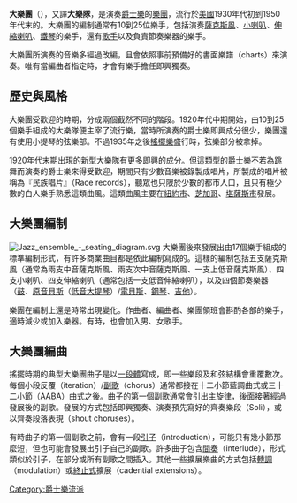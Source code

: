 {{Infobox Music genre
|bgcolor=lavender
|color=navy
|name=大樂團
|stylistic_origins=[[爵士樂|爵士樂]]（1930年代）
|cultural_origins=1920年代的[[美國|美國]]
|instruments=[[薩克斯風|薩克斯風]]·[[銅管樂器|銅管樂器]]·[[節奏組_（音樂）|節奏組]]（[[吉他|吉他]]·[[鋼琴|鋼琴]]·[[低音提琴|低音提琴]]·[[大號|大號]]·[[顫音琴|顫音琴]]·[[爵士鼓|爵士鼓]]·[[打擊樂器|打擊樂器]]）
|popularity=1920年代-1950年代
|derivatives=
|subgenrelist=
|subgenres=
|fusiongenres=
|regional_scenes=
|other_topics=
}}
'''大樂團'''（{{lang-en|Big band}}），又譯'''大樂隊'''，是演奏[[爵士樂|爵士樂]]的[[流行樂團|樂團]]，流行於[[美國|美國]]1930年代初到1950年代末的{{link-en|搖擺年代|Swing Era}}。大樂團的編制通常有10到25位樂手，包括演奏[[薩克斯風|薩克斯風]]、[[小喇叭|小喇叭]]、[[伸縮喇叭|伸縮喇叭]]、[[鐵琴|鐵琴]]的樂手，還有[[歌手|歌手]]以及負責節奏樂器的樂手。

大樂團所演奏的音樂多經過改編，且會依照事前預備好的書面樂譜（charts）來演奏。唯有當編曲者指定時，才會有樂手擔任即興獨奏。

==歷史與風格==
大樂團受歡迎的時期，分成兩個截然不同的階段。1920年代中期開始，由10到25個樂手組成的大樂隊便主宰了流行樂，當時所演奏的爵士樂即興成分很少，樂團還有使用小提琴的弦樂部。不過1935年之後[[搖擺樂|搖擺樂]]盛行時，弦樂部分被拿掉。

1920年代末期出現的新型大樂隊有更多即興的成分。但這類型的爵士樂不若為跳舞而演奏的爵士樂來得受歡迎，期間只有少數音樂被錄製成唱片，所製成的唱片被稱為『民族唱片』（Race records），聽眾也只限於少數的都市人口，且只有極少數的白人樂手熟悉這類曲風。這類曲風主要在[[紐約市|紐約市]]、[[芝加哥|芝加哥]]、[[堪薩斯市|堪薩斯市]]發展。

==大樂團編制==
[[Image:Jazz_ensemble_-_seating_diagram.svg|thumb]]
大樂團後來發展出由17個樂手組成的標準編制形式，有許多商業曲目都是依此編制寫成的。這樣的編制包括五支薩克斯風（通常為兩支中音薩克斯風、兩支次中音薩克斯風、一支上低音薩克斯風）、四支小喇叭、四支伸縮喇叭（通常包括一支低音伸縮喇叭），以及四個節奏樂器（[[鼓|鼓]]、[[原音貝斯|原音貝斯]]（[[低音大提琴|低音大提琴]]）/[[電貝斯|電貝斯]]、[[鋼琴|鋼琴]]、[[吉他|吉他]]）。

樂團在編制上還是時常出現變化。作曲者、編曲者、樂團領班會斟酌各部的樂手，適時減少或加入樂器。有時，也會加入男、女歌手。

==大樂團編曲==
搖擺時期的典型大樂團曲子是以[[一段體|一段體]]寫成，即一些樂段及和弦結構會重覆數次。每個小段反覆（iteration）/[[副歌|副歌]]（chorus）通常都接在十二小節藍調曲式或三十二小節（AABA）曲式之後。曲子的第一個副歌通常會引出主旋律，後面接著經過發展後的副歌。發展的方式包括即興獨奏、演奏預先寫好的齊奏樂段（Soli），或以齊奏段落表現（shout choruses）。

有時曲子的第一個副歌之前，會有一段[[引子|引子]]（introduction），可能只有幾小節那麼短，但也可能會發展出引子自己的副歌。許多曲子包含[[間奏|間奏]]（interlude），形式類似於引子，在部分或所有副歌之間插入。其他一些擴展樂曲的方式包括[[轉調|轉調]]（modulation）或[[終止式|終止式]]擴展（cadential extensions）。

{{Authority control}}
[[Category:爵士樂流派|Category:爵士樂流派]]